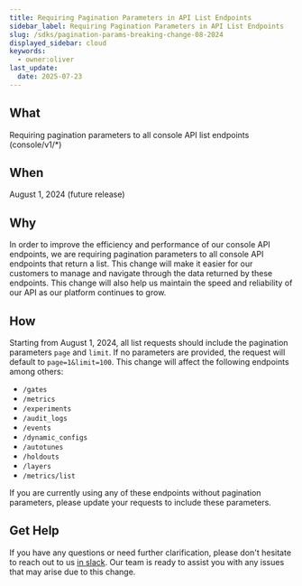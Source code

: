 ```yaml
---
title: Requiring Pagination Parameters in API List Endpoints
sidebar_label: Requiring Pagination Parameters in API List Endpoints
slug: /sdks/pagination-params-breaking-change-08-2024
displayed_sidebar: cloud
keywords:
  - owner:oliver
last_update:
  date: 2025-07-23
---
```


## What

Requiring pagination parameters to all console API list endpoints (console/v1/*)

## When

August 1, 2024 (future release)

## Why

In order to improve the efficiency and performance of our console API endpoints, we are requiring pagination parameters to all console API endpoints that return a list. This change will make it easier for our customers to manage and navigate through the data returned by these endpoints. This change will also help us maintain the speed and reliability of our API as our platform continues to grow.

## How

Starting from August 1, 2024, all list requests should include the pagination parameters `page` and `limit`. If no parameters are provided, the request will default to `page=1&limit=100`. This change will affect the following endpoints among others:

- `/gates`
- `/metrics`
- `/experiments`
- `/audit_logs`
- `/events`
- `/dynamic_configs`
- `/autotunes`
- `/holdouts`
- `/layers`
- `/metrics/list`

If you are currently using any of these endpoints without pagination parameters, please update your requests to include these parameters.

## Get Help

If you have any questions or need further clarification, please don't hesitate to reach out to us [in slack](https://statsig.com/slack). Our team is ready to assist you with any issues that may arise due to this change.
